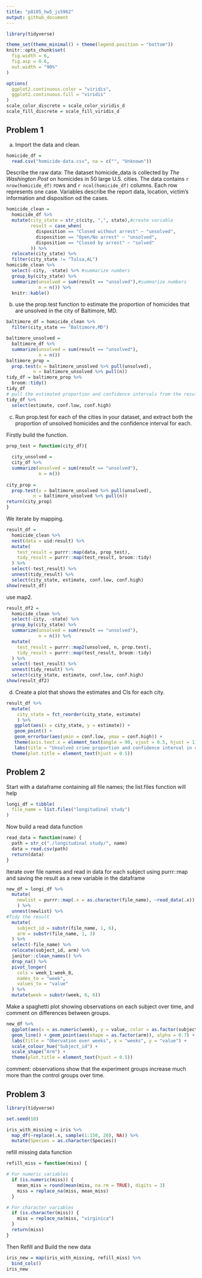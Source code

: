 ```yaml
---
title: "p8105_hw5_js5962"
output: github_document
---
```


```r
library(tidyverse)

theme_set(theme_minimal() + theme(legend.position = "bottom"))
knitr::opts_chunk$set(
  fig.width = 6,
  fig.asp = 0.6,
  out.width = "90%"
)

options(
  ggplot2.continuous.color = "viridis",
  ggplot2.continuous.fill = "viridis"
)
scale_color_discrete = scale_color_viridis_d
scale_fill_discrete = scale_fill_viridis_d
```


## Problem 1


a) Import the data and clean.

```r
homicide_df =
  read.csv("homicide-data.csv", na = c("", "Unknown")) 
```

Describe the raw data: The dataset homicide_data is collected by _The Washington Post_ on homicides in 50 large U.S. cities. The data contains `r nrow(homicide_df)` rows and `r ncol(homicide_df)` columns. Each row represents one case. Variables describe the report data, location, victim's information and disposition od the cases.

```r
homicide_clean =
  homicide_df %>% 
  mutate(city_state = str_c(city, ",", state),#create variable
         result = case_when(
           disposition == "Closed without arrest" ~ "unsolved",
           disposition == "Open/No arrest" ~ "unsolved",
           disposition == "Closed by arrest" ~ "solved"
         )) %>% 
  relocate(city_state) %>% 
  filter(city_state != "Tulsa,AL") 
homicide_clean %>% 
  select(-city, -state) %>% #summarize numbers
  group_by(city_state) %>% 
  summarize(unsolved = sum(result == "unsolved"),#summarize numbers
            n = n()) %>% 
  knitr::kable()
```

b) use the prop.test function to estimate the proportion of homicides that are unsolved in the city of Baltimore, MD.

```r
baltimore_df = homicide_clean %>% 
  filter(city_state == "Baltimore,MD")

baltimore_unsolved =     
  baltimore_df %>% 
  summarize(unsolved = sum(result == "unsolved"),
            n = n())
baltimore_prop =
  prop.test(x = baltimore_unsolved %>% pull(unsolved), 
          n = baltimore_unsolved %>% pull(n))
tidy_df = baltimore_prop %>% 
  broom::tidy()
tidy_df
# pull the estimated proportion and confidence intervals from the resulting tidy dataframe
tidy_df %>% 
  select(estimate, conf.low, conf.high)
```

c) Run prop.test for each of the cities in your dataset, and extract both the proportion of unsolved homicides and the confidence interval for each.

Firstly build the function.

```r
prop_test = function(city_df){
  
  city_unsolved =     
  city_df %>% 
  summarize(unsolved = sum(result == "unsolved"),
            n = n())
  
city_prop =
  prop.test(x = baltimore_unsolved %>% pull(unsolved), 
          n = baltimore_unsolved %>% pull(n))
return(city_prop)
}
```

We iterate by mapping.

```r
result_df =
  homicide_clean %>% 
  nest(data = uid:result) %>% 
  mutate(
    test_result = purrr::map(data, prop_test),
    tidy_result = purrr::map(test_result, broom::tidy)
  ) %>% 
  select(-test_result) %>% 
  unnest(tidy_result) %>% 
  select(city_state, estimate, conf.low, conf.high)
show(result_df)
```

use map2.

```r
result_df2 =
  homicide_clean %>% 
  select(-city, -state) %>% 
  group_by(city_state) %>% 
  summarize(unsolved = sum(result == "unsolved"),
            n = n()) %>% 
  mutate(
    test_result = purrr::map2(unsolved, n, prop.test),
    tidy_result = purrr::map(test_result, broom::tidy)
  ) %>% 
  select(-test_result) %>% 
  unnest(tidy_result) %>% 
  select(city_state, estimate, conf.low, conf.high)
show(result_df2)
```

d) Create a plot that shows the estimates and CIs for each city.

```r
result_df %>% 
  mutate(
    city_state = fct_reorder(city_state, estimate)
    ) %>% 
   ggplot(aes(x = city_state, y = estimate)) +
   geom_point() +
   geom_errorbar(aes(ymin = conf.low, ymax = conf.high)) +
   theme(axis.text.x = element_text(angle = 90, vjust = 0.5, hjust = 1)) +
   labs(title = "Unsolved crime proportion and confidence interval in cities") +
  theme(plot.title = element_text(hjust = 0.5))
```

## Problem 2

Start with a dataframe containing all file names; the list.files function will help

```r
longi_df = tibble(
  file_name = list.files("longitudinal study")
)
```

Now build a read data function

```r
read_data = function(name) {
  path = str_c("./longitudinal study/", name)
  data = read.csv(path)
  return(data)
}
```

Iterate over file names and read in data for each subject using purrr::map and saving the result as a new variable in the dataframe

```r
new_df = longi_df %>% 
  mutate(
    newlist = purrr::map(.x = as.character(file_name), ~read_data(.x))
    ) %>% 
  unnest(newlist) %>% 
#Tidy the result
  mutate(
    subject_id = substr(file_name, 1, 6),
    arm = substr(file_name, 1, 3)
  ) %>% 
  select(-file_name) %>% 
  relocate(subject_id, arm) %>% 
  janitor::clean_names() %>% 
  drop_na() %>% 
  pivot_longer(
    cols = week_1:week_8,
    names_to = "week",
    values_to = "value"
  ) %>% 
  mutate(week = substr(week, 6, 6))
```

Make a spaghetti plot showing observations on each subject over time, and comment on differences between groups.

```r
new_df %>% 
  ggplot(aes(x = as.numeric(week), y = value, color = as.factor(subject_id))) +
  geom_line() + geom_point(aes(shape = as.factor(arm)), alpha = 0.7) +
  labs(title = "Obervation over weeks", x = "weeks", y = "value") +
  scale_colour_hue("Subject_id") +
  scale_shape("Arm") +
  theme(plot.title = element_text(hjust = 0.5))
```

comment: observations show that the experiment groups increase much more than the control groups over time.

## Problem 3

```r
library(tidyverse)

set.seed(10)

iris_with_missing = iris %>% 
  map_df(~replace(.x, sample(1:150, 20), NA)) %>%
  mutate(Species = as.character(Species))
```

refill missing data function

```r
refill_miss = function(miss) {

# For numeric variables
  if (is.numeric(miss)) {
    mean_miss = round(mean(miss, na.rm = TRUE), digits = 3)
    miss = replace_na(miss, mean_miss)
  }

# For character variables
  if (is.character(miss)) {
    miss = replace_na(miss, "virginica")
  }
  return(miss)
}
```

Then Refill and Build the new data

```r
iris_new = map(iris_with_missing, refill_miss) %>% 
  bind_cols()
iris_new
```


